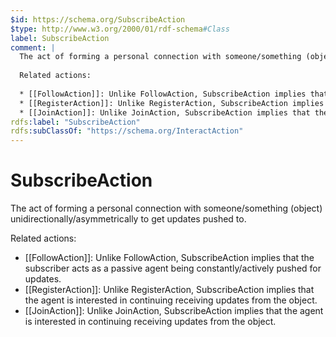 ```yaml
---
$id: https://schema.org/SubscribeAction
$type: http://www.w3.org/2000/01/rdf-schema#Class
label: SubscribeAction
comment: |
  The act of forming a personal connection with someone/something (object) unidirectionally/asymmetrically to get updates pushed to.
  
  Related actions:
  
  * [[FollowAction]]: Unlike FollowAction, SubscribeAction implies that the subscriber acts as a passive agent being constantly/actively pushed for updates.
  * [[RegisterAction]]: Unlike RegisterAction, SubscribeAction implies that the agent is interested in continuing receiving updates from the object.
  * [[JoinAction]]: Unlike JoinAction, SubscribeAction implies that the agent is interested in continuing receiving updates from the object.
rdfs:label: "SubscribeAction"
rdfs:subClassOf: "https://schema.org/InteractAction"
---
```


# SubscribeAction

The act of forming a personal connection with someone/something (object) unidirectionally/asymmetrically to get updates pushed to.

Related actions:

* [[FollowAction]]: Unlike FollowAction, SubscribeAction implies that the subscriber acts as a passive agent being constantly/actively pushed for updates.
* [[RegisterAction]]: Unlike RegisterAction, SubscribeAction implies that the agent is interested in continuing receiving updates from the object.
* [[JoinAction]]: Unlike JoinAction, SubscribeAction implies that the agent is interested in continuing receiving updates from the object.

